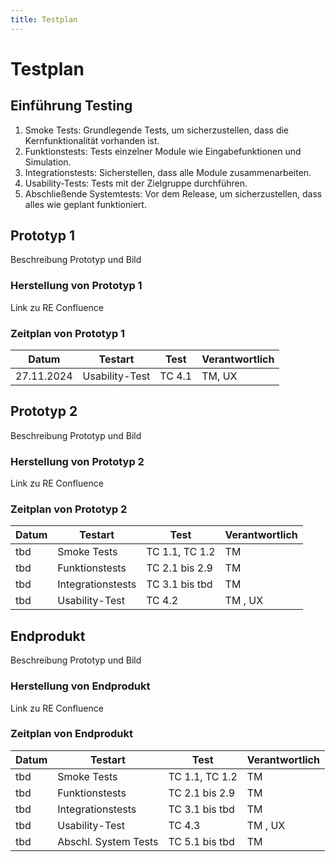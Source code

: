 ```yaml
---
title: Testplan
---
```


# Testplan

## Einführung Testing
1. Smoke Tests: Grundlegende Tests, um sicherzustellen, dass die Kernfunktionalität vorhanden ist.
2. Funktionstests: Tests einzelner Module wie Eingabefunktionen und Simulation.
3. Integrationstests: Sicherstellen, dass alle Module zusammenarbeiten.
4. Usability-Tests: Tests mit der Zielgruppe durchführen.
5. Abschließende Systemtests: Vor dem Release, um sicherzustellen, dass alles wie geplant funktioniert.

## Prototyp 1
Beschreibung Prototyp und Bild

### Herstellung von Prototyp 1
Link zu RE Confluence

### Zeitplan von Prototyp 1
| Datum       | Testart           | Test              | Verantwortlich | 
|-------------|-------------------|-------------------|----------------|
| 27.11.2024  | Usability-Test    | TC 4.1            | TM, UX         | 

## Prototyp 2
Beschreibung Prototyp und Bild

### Herstellung von Prototyp 2
Link zu RE Confluence

### Zeitplan von Prototyp 2
| Datum       | Testart              | Test              | Verantwortlich |
|-------------|----------------------|-------------------|----------------|
| tbd         | Smoke Tests          | TC 1.1, TC 1.2    | TM             |
| tbd         | Funktionstests       | TC 2.1 bis 2.9    | TM             |
| tbd         | Integrationstests    | TC 3.1 bis tbd    | TM             |
| tbd         | Usability-Test       | TC 4.2            | TM , UX        |

## Endprodukt
Beschreibung Prototyp und Bild

### Herstellung von Endprodukt
Link zu RE Confluence

### Zeitplan von Endprodukt
| Datum       | Testart              | Test              | Verantwortlich |
|-------------|----------------------|-------------------|----------------|
| tbd         | Smoke Tests          | TC 1.1, TC 1.2    | TM             |
| tbd         | Funktionstests       | TC 2.1 bis 2.9    | TM             |
| tbd         | Integrationstests    | TC 3.1 bis tbd    | TM             |
| tbd         | Usability-Test       | TC 4.3            | TM , UX        |
| tbd         | Abschl. System Tests | TC 5.1 bis tbd    | TM             |